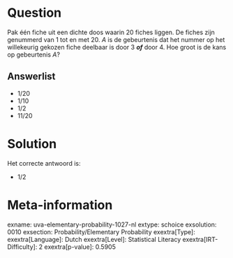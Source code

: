 Question
========

Pak één fiche uit een dichte doos waarin 20 fiches liggen. De fiches
zijn genummerd van 1 tot en met 20. *A* is de gebeurtenis dat het nummer
op het willekeurig gekozen fiche deelbaar is door 3 ***of*** door 4. Hoe
groot is de kans op gebeurtenis *A*?

Answerlist
----------

* 1/20
* 1/10
* 1/2
* 11/20

Solution
========

Het correcte antwoord is: 

* 1/2

Meta-information
================
exname: uva-elementary-probability-1027-nl
extype: schoice
exsolution: 0010
exsection: Probability/Elementary Probability
exextra[Type]: 
exextra[Language]: Dutch
exextra[Level]: Statistical Literacy
exextra[IRT-Difficulty]: 2
exextra[p-value]: 0.5905
